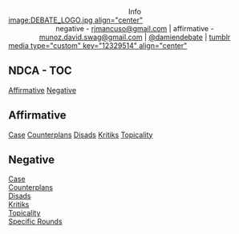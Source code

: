 <span style="display: block; text-align: center;">Info</span>
[[image:DEBATE_LOGO.jpg align="center"]]
<span style="display: block; text-align: center;">negative - [[mailto:rjmancuso@gmail.com|rjmancuso@gmail.com]] | affirmative - [[mailto:munoz.david.swag@gmail.com|munoz.david.swag@gmail.com]] | [[http://twitter.com/damiendebate|@damiendebate]] | [[http://damiendebate.tumblr.com|tumblr]]</span>
[[media type="custom" key="12329514" align="center"]]







==NDCA - TOC== 
[[Affirmative - Damien MM - TOC|Affirmative]]
[[Negative - Damien MM - TOC|Negative]]
==Affirmative== 
[[Damien MM - Affirmaitve - Case|Case]]
[[Damien MM - Affirmative - Counterplans|Counterplans]]
[[Damien MM - Affirmative - Disads|Disads]]
[[Damien MM - Affirmative - Kritiks|Kritiks]]
[[Damien MM - Affirmative - Topicality|Topicality]]
==Negative== 
<span style="display: block; text-align: left;">[[Damien MM - Case Arguments|Case]]</span><span style="display: block; text-align: left;">[[Damien MM - Counterplans|Counterplans]]</span><span style="display: block; text-align: left;">[[Damien MM - Disadvantages|Disads]]</span><span style="display: block; text-align: left;">[[Damien MM - Kritiks|Kritiks]]</span><span style="display: block; text-align: left;">[[Damien MM - Topicality|Topicality]]</span><span style="display: block; text-align: left;">[[Damien MM - Rounds|Specific Rounds]]</span>